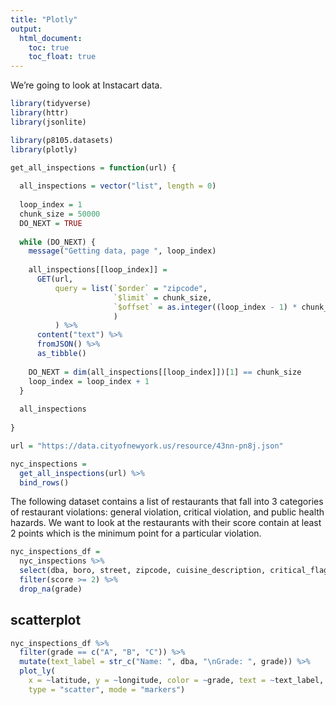 ```yaml
---
title: "Plotly"
output: 
  html_document:
    toc: true
    toc_float: true
---
```


We're going to look at Instacart data.

```r
library(tidyverse)
library(httr)
library(jsonlite)

library(p8105.datasets)
library(plotly)
```

```r
get_all_inspections = function(url) {
  
  all_inspections = vector("list", length = 0)
  
  loop_index = 1
  chunk_size = 50000
  DO_NEXT = TRUE
  
  while (DO_NEXT) {
    message("Getting data, page ", loop_index)
    
    all_inspections[[loop_index]] = 
      GET(url,
          query = list(`$order` = "zipcode",
                       `$limit` = chunk_size,
                       `$offset` = as.integer((loop_index - 1) * chunk_size)
                       )
          ) %>%
      content("text") %>%
      fromJSON() %>%
      as_tibble()
    
    DO_NEXT = dim(all_inspections[[loop_index]])[1] == chunk_size
    loop_index = loop_index + 1
  }
  
  all_inspections
  
}

url = "https://data.cityofnewyork.us/resource/43nn-pn8j.json"

nyc_inspections = 
  get_all_inspections(url) %>%
  bind_rows() 
```

The following dataset contains a list of restaurants that fall into 3 categories of restaurant violations: general violation, critical violation, and public health hazards. 
We want to look at the restaurants with their score contain at least 2 points which is the minimum point for a particular violation. 

```r
nyc_inspections_df = 
  nyc_inspections %>% 
  select(dba, boro, street, zipcode, cuisine_description, critical_flag, score, grade, latitude, longitude) %>% 
  filter(score >= 2) %>% 
  drop_na(grade)
```

## scatterplot

```r
nyc_inspections_df %>% 
  filter(grade == c("A", "B", "C")) %>% 
  mutate(text_label = str_c("Name: ", dba, "\nGrade: ", grade)) %>%
  plot_ly(
    x = ~latitude, y = ~longitude, color = ~grade, text = ~text_label,
    type = "scatter", mode = "markers")
```
